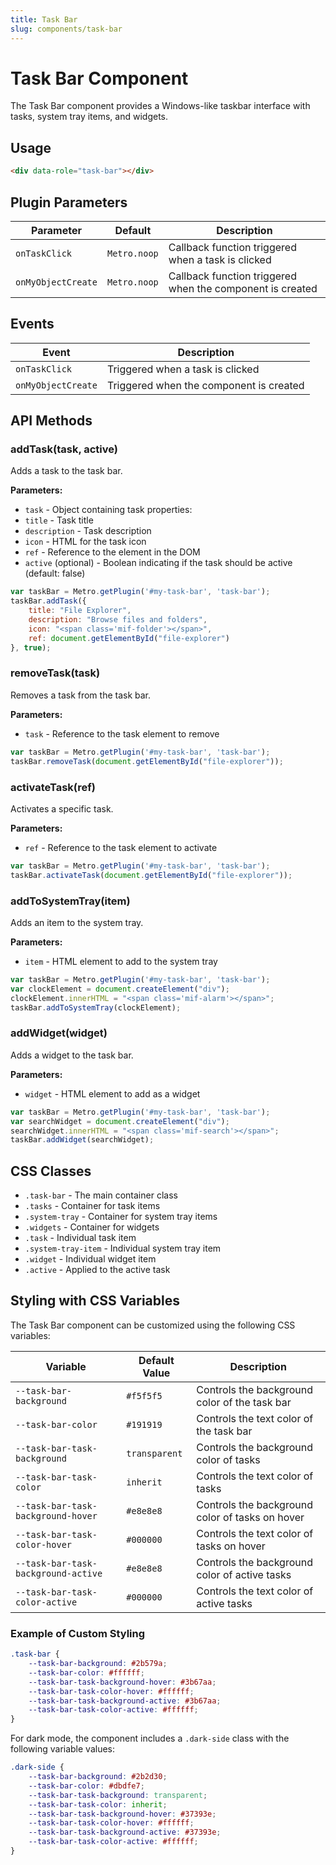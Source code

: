 ```yaml
---
title: Task Bar
slug: components/task-bar
---
```


# Task Bar Component

The Task Bar component provides a Windows-like taskbar interface with tasks, system tray items, and widgets.

## Usage

```html
<div data-role="task-bar"></div>
```

## Plugin Parameters

| Parameter | Default | Description |
|-----------|---------|-------------|
| `onTaskClick` | `Metro.noop` | Callback function triggered when a task is clicked |
| `onMyObjectCreate` | `Metro.noop` | Callback function triggered when the component is created |

## Events

| Event | Description |
|-------|-------------|
| `onTaskClick` | Triggered when a task is clicked |
| `onMyObjectCreate` | Triggered when the component is created |

## API Methods

### addTask(task, active)
Adds a task to the task bar.

**Parameters:**
- `task` - Object containing task properties:
- `title` - Task title
- `description` - Task description
- `icon` - HTML for the task icon
- `ref` - Reference to the element in the DOM
- `active` (optional) - Boolean indicating if the task should be active (default: false)

```javascript
var taskBar = Metro.getPlugin('#my-task-bar', 'task-bar');
taskBar.addTask({
    title: "File Explorer",
    description: "Browse files and folders",
    icon: "<span class='mif-folder'></span>",
    ref: document.getElementById("file-explorer")
}, true);
```

### removeTask(task)
Removes a task from the task bar.

**Parameters:**
- `task` - Reference to the task element to remove

```javascript
var taskBar = Metro.getPlugin('#my-task-bar', 'task-bar');
taskBar.removeTask(document.getElementById("file-explorer"));
```

### activateTask(ref)
Activates a specific task.

**Parameters:**
- `ref` - Reference to the task element to activate

```javascript
var taskBar = Metro.getPlugin('#my-task-bar', 'task-bar');
taskBar.activateTask(document.getElementById("file-explorer"));
```

### addToSystemTray(item)
Adds an item to the system tray.

**Parameters:**
- `item` - HTML element to add to the system tray

```javascript
var taskBar = Metro.getPlugin('#my-task-bar', 'task-bar');
var clockElement = document.createElement("div");
clockElement.innerHTML = "<span class='mif-alarm'></span>";
taskBar.addToSystemTray(clockElement);
```

### addWidget(widget)
Adds a widget to the task bar.

**Parameters:**
- `widget` - HTML element to add as a widget

```javascript
var taskBar = Metro.getPlugin('#my-task-bar', 'task-bar');
var searchWidget = document.createElement("div");
searchWidget.innerHTML = "<span class='mif-search'></span>";
taskBar.addWidget(searchWidget);
```

## CSS Classes

- `.task-bar` - The main container class
- `.tasks` - Container for task items
- `.system-tray` - Container for system tray items
- `.widgets` - Container for widgets
- `.task` - Individual task item
- `.system-tray-item` - Individual system tray item
- `.widget` - Individual widget item
- `.active` - Applied to the active task

## Styling with CSS Variables

The Task Bar component can be customized using the following CSS variables:

| Variable | Default Value | Description |
|----------|---------------|-------------|
| `--task-bar-background` | `#f5f5f5` | Controls the background color of the task bar |
| `--task-bar-color` | `#191919` | Controls the text color of the task bar |
| `--task-bar-task-background` | `transparent` | Controls the background color of tasks |
| `--task-bar-task-color` | `inherit` | Controls the text color of tasks |
| `--task-bar-task-background-hover` | `#e8e8e8` | Controls the background color of tasks on hover |
| `--task-bar-task-color-hover` | `#000000` | Controls the text color of tasks on hover |
| `--task-bar-task-background-active` | `#e8e8e8` | Controls the background color of active tasks |
| `--task-bar-task-color-active` | `#000000` | Controls the text color of active tasks |

### Example of Custom Styling

```css
.task-bar {
    --task-bar-background: #2b579a;
    --task-bar-color: #ffffff;
    --task-bar-task-background-hover: #3b67aa;
    --task-bar-task-color-hover: #ffffff;
    --task-bar-task-background-active: #3b67aa;
    --task-bar-task-color-active: #ffffff;
}
```

For dark mode, the component includes a `.dark-side` class with the following variable values:

```css
.dark-side {
    --task-bar-background: #2b2d30;
    --task-bar-color: #dbdfe7;
    --task-bar-task-background: transparent;
    --task-bar-task-color: inherit;
    --task-bar-task-background-hover: #37393e;
    --task-bar-task-color-hover: #ffffff;
    --task-bar-task-background-active: #37393e;
    --task-bar-task-color-active: #ffffff;
}
```
